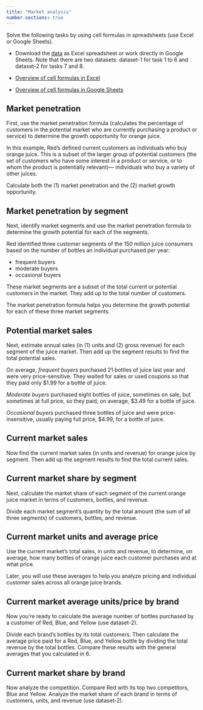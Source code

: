 ```yaml
---
title: "Market analysis"
number-sections: true
---
```


Solve the following tasks by using cell formulas in spreadsheets (use Excel or Google Sheets). 


::: {.callout-important}

- Download the [data](https://docs.google.com/spreadsheets/d/1MlwDNgvhwJoQoh1_-HZsjKK5PW0ZdeQMKQ5GuQGP-94/edit?usp=sharing) as Excel spreadsheet or work directly in Google Sheets. Note that there are two datasets: dataset-1 for task 1 to 6 and dataset-2 for tasks 7 and 8.  

:::

- [Overview of cell formulas in Excel](https://support.microsoft.com/en-au/office/overview-of-formulas-in-excel-ecfdc708-9162-49e8-b993-c311f47ca173)

- [Overview of cell formulas in Google Sheets](https://support.google.com/docs/table/25273?hl=en)



## Market penetration

First, use the market penetration formula (calculates the percentage of customers in the potential market who are currently purchasing a product or service) to determine the growth opportunity for orange juice. 

In this example, Red’s defined current customers as individuals who buy orange juice. This is a subset of the larger group of potential customers (the set of customers who have some interest in a product or service, or to whom the product is potentially relevant)— individuals who buy a variety of other juices. 

Calculate both the (1) market penetration and the (2) market growth opportunity.

## Market penetration by segment

Next, identify market segments and use the market penetration formula to determine the growth potential for each of the segments.

Red identified three customer segments of the 150 million juice consumers based on the number of bottles an individual purchased per year: 

- frequent buyers
- moderate buyers 
- occasional buyers 

These market segments are a subset of the total current or potential customers in the market. They add up to the total number of customers. 

The market penetration formula helps you determine the growth potential for each of these three market segments.

## Potential market sales

Next, estimate annual sales (in (1) units and (2) gross revenue) for each segment of the juice market. Then add up the segment results to find the total potential sales. 

On average, *frequent buyers* purchased 21 bottles of juice last year and were very price-sensitive. They waited for sales or used coupons so that they paid only $1.99 for a bottle of juice. 

*Moderate buyers* purchased eight bottles of juice, sometimes on sale, but sometimes at full price, so they paid, on average, $3.49 for a bottle of juice. 

*Occasional buyers* purchased three bottles of juice and were price-insensitive, usually paying full price, $4.99, for a bottle of juice.

## Current market sales

Now find the current market sales (in units and revenue) for orange juice by segment. Then add up the segment results to find the total current sales.

## Current market share by segment

Next, calculate the market share of each segment of the current orange juice market in terms of customers, bottles, and revenue.

Divide each market segment’s quantity by the total amount (the sum of all three segments) of customers, bottles, and revenue.

## Current market units and average price

Use the current market’s total sales, in units and revenue, to determine, on average, how many bottles of orange juice each customer purchases and at what price. 

Later, you will use these averages to help you analyze pricing and individual customer sales across all orange juice brands.


## Current market average units/price by brand

Now you’re ready to calculate the average number of bottles purchased by a customer of Red, Blue, and Yellow (use dataset-2). 

Divide each brand’s bottles by its total customers. Then calculate the average price paid for a Red, Blue, and Yellow bottle by dividing the total revenue by the total bottles. Compare these results with the general averages that you calculated in  6.

## Current market share by brand

Now analyze the competition. Compare Red with its top two competitors, Blue and Yellow. Analyze the market share of each brand in terms of customers, units, and revenue (use dataset-2).
